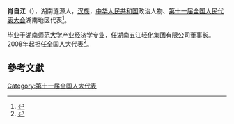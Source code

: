 '''肖自江'''（{{bd|1950年||}}），湖南涟源人，[[汉族|汉族]]，[[中华人民共和国|中华人民共和国]]政治人物、[[第十一届全国人民代表大会|第十一届全国人民代表大会]]湖南地区代表<ref>{{cite web|author=新华网|title=第十一届全国人大代表|url=http://news.xinhuanet.com/ziliao/2008-03/03/content_7708230.htm?node=36628|publisher=新华网|accessdate=2014-01-07|archive-date=2014-01-10|archive-url=https://web.archive.org/web/20140110211415/http://news.xinhuanet.com/ziliao/2008-03/03/content_7708230.htm?node=36628|dead-url=no}}</ref>。

毕业于[[湖南师范大学|湖南师范大学]]产业经济学专业，任湖南五江轻化集团有限公司董事长。2008年起担任全国人大代表<ref>{{cite news|title=全国人大代表信息-肖自江|url= http://210.82.31.1:8084/delegate/viewDelegate.action?dbid=111720|accessdate=2013-04-05|newspaper=全国人大网|archive-url=https://web.archive.org/web/20140514081153/http://www.npc.gov.cn/delegate/viewDelegate.action?dbid=111720|archive-date=2014-05-14|dead-url=yes}}</ref>。

==參考文獻==
{{reflist}}
[[Category:第十一届全国人大代表|Category:第十一届全国人大代表]]